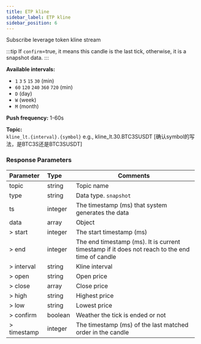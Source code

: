 ```yaml
---
title: ETP kline
sidebar_label: ETP kline
sidebar_position: 6
---
```


Subscribe leverage token kline stream

:::tip
If `confirm`=true, it means this candle is the last tick, otherwise, it is a snapshot data.
:::

**Available intervals:**<br/>
* `1` `3` `5` `15` `30` (min)
* `60` `120` `240` `360` `720` (min)
* `D` (day)
* `W` (week)
* `M` (month)

**Push frequency:** 1-60s

**Topic:**<br/>
`kline_lt.{interval}.{symbol}` e.g., kline_lt.30.BTC3SUSDT [确认symbol的写法，是BTC3S还是BTC3SUSDT]

### Response Parameters
| Parameter | Type | Comments|
|:----- |:-----|----- |
|topic |string |Topic name |
|type |string |Data type. `snapshot` |
|ts |integer |The timestamp (ms) that system generates the data |
|data |array |Object |
|> start |integer |The start timestamp (ms) |
|> end |integer |The end timestamp (ms). It is current timestamp if it does not reach to the end time of candle |
|> interval |string |Kline interval |
|> open |string |Open price |
|> close |array |Close price  |
|> high |string |Highest price |
|> low |string |Lowest price |
|> confirm |boolean |Weather the tick is ended or not |
|> timestamp |integer |The timestamp (ms) of the last matched order in the candle |